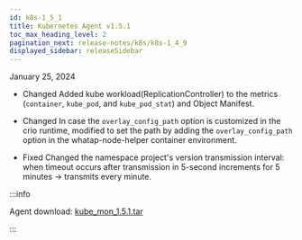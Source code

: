 ```yaml
---
id: k8s-1_5_1
title: Kubernetes Agent v1.5.1
toc_max_heading_level: 2
pagination_next: release-notes/k8s/k8s-1_4_9
displayed_sidebar: releaseSidebar
---
```


January 25, 2024

-   <Status>Changed</Status> Added kube workload(ReplicationController) to the metrics (<code>container</code>, <code>kube_pod</code>, and <code>kube_pod_stat</code>) and Object Manifest.

-   <Status>Changed</Status> In case the <code>overlay_config_path</code> option is customized in the crio runtime,
    modified to set the path by adding the <code>overlay_config_path</code> option in the whatap-node-helper container environment.

-   <Status>Fixed</Status> Changed the namespace project's version transmission interval: when timeout occurs after transmission in 5-second increments for 5 minutes → transmits every minute.

:::info

Agent download: [kube_mon_1.5.1.tar](https://repo.whatap.io/docker/kube_mon_1.5.1.tar)

:::
